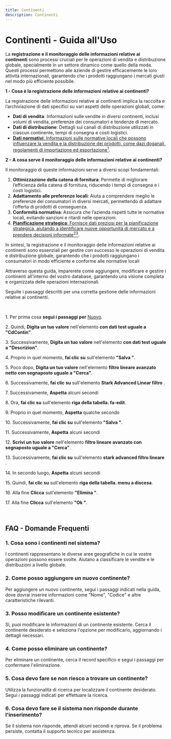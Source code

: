```yaml
---
title: Continenti
description: Continenti
---
```


# Continenti - Guida all'Uso

La **registrazione e il monitoraggio delle informazioni relative ai continenti** sono processi cruciali per le operazioni di vendita e distribuzione globale, specialmente in un settore dinamico come quello della moda. Questi processi permettono alle aziende di gestire efficacemente le loro attività internazionali, garantendo che i prodotti raggiungano i mercati giusti nel modo più efficiente possibile.

**1 - Cosa è la registrazione delle informazioni relative ai continenti?**

La registrazione delle informazioni relative ai continenti implica la raccolta e l’archiviazione di dati specifici su vari aspetti delle operazioni globali, come:

* **Dati di vendita**: Informazioni sulle vendite in diversi continenti, inclusi volumi di vendita, preferenze dei consumatori e tendenze di mercato.
* **Dati di distribuzione**: Dettagli sui canali di distribuzione utilizzati in ciascun continente, tempi di consegna e costi logistici.
* [**Dati normativi**: Informazioni sulle normative locali che possono influenzare la vendita e la distribuzione dei prodotti, come dazi doganali, regolamenti di importazione ed esportazione](https://www.tributarioassociato.it/it/news/159/nuovi-chiarimenti-dell-agenzia-delle-entrate-in-tema-di-esterometro/)[<sup>1</sup>](https://www.tributarioassociato.it/it/news/159/nuovi-chiarimenti-dell-agenzia-delle-entrate-in-tema-di-esterometro/).

**2 - A cosa serve il monitoraggio delle informazioni relative ai continenti?**

Il monitoraggio di queste informazioni serve a diversi scopi fondamentali:

1. **Ottimizzazione della catena di fornitura**: Permette di migliorare l’efficienza della catena di fornitura, riducendo i tempi di consegna e i costi logistici.
2. **Adattamento alle preferenze locali**: Aiuta a comprendere meglio le preferenze dei consumatori in diversi mercati, permettendo di adattare l’offerta di prodotti di conseguenza.
3. **Conformità normativa**: Assicura che l’azienda rispetti tutte le normative locali, evitando sanzioni e ritardi nelle operazioni.
4. [**Pianificazione strategica**: Fornisce dati preziosi per la pianificazione strategica, aiutando a identificare nuove opportunità di mercato e a prendere decisioni informate](https://www.ipsoa.it/guide/esterometro-come-quando-inviare-dati-operazioni-tranfrontaliere)[<sup>2</sup>](https://www.ipsoa.it/guide/esterometro-come-quando-inviare-dati-operazioni-tranfrontaliere)[<sup>3</sup>](https://docs.italia.it/AgID/documenti-in-consultazione/lg-documenti-informatici-docs/it/bozza/gestione-documentale.html).

In sintesi, la registrazione e il monitoraggio delle informazioni relative ai continenti sono essenziali per gestire con successo le operazioni di vendita e distribuzione globale, garantendo che i prodotti raggiungano i consumatori in modo efficiente e conforme alle normative locali

Attraverso questa guida, imparerete come aggiungere, modificare e gestire i continenti all'interno del vostro database, garantendo una visione completa e organizzata delle operazioni internazionali.

Seguite i passaggi descritti per una corretta gestione delle informazioni relative ai continenti.

 

1\. Per prima cosa **segui i passaggi per** [Nuovo](/docs/Z_Operazioni%20base/Nuovo).

2\. Quindi, **Digita un tuo valore** nell'elemento **con dati test uguale a "CdContin"**.

3\. Successivamente, **Digita un tuo valore** nell'elemento **con dati test uguale a "Descrizion"**.

4\. Proprio in quel momento, **fai clic su** sull'elemento **"Salva "**.

5\. Poco dopo, **Digita un tuo valore** nell'elemento **filtro lineare avanzato netto con segnaposto uguale a "Cerca"**.

6\. Successivamente, **fai clic su** sull'elemento **Stark Advanced Linear filtro** .

7\. Successivamente, **Aspetta** alcuni secondi

8\. Ora, **fai clic su** sull'elemento **riga della tabella. fa-edit**.

9\. Proprio in quel momento, **Aspetta** qualche secondo

10\. Successivamente, **fai clic su** sull'elemento **"Salva "**.

11\. Successivamente, **Aspetta** alcuni secondi

12\. **Scrivi un tuo valore** nell'elemento **filtro lineare avanzato con segnaposto uguale a "Cerca"**.

13\. Successivamente, **fai clic su** sull'elemento **stark advanced filtro lineare** .

14\. In secondo luogo, **Aspetta** alcuni secondi

15\. Quindi, **fai clic su** sull'elemento **riga della tabella. menu a discesa**.

16\. Alla fine **Clicca** sull'elemento **"Elimina "**.

17\. Alla fine **Clicca** sull'elemento **"Ok "**.

 

## FAQ - Domande Frequenti

### 1. **Cosa sono i continenti nel sistema?**

I continenti rappresentano le diverse aree geografiche in cui le vostre operazioni possono essere svolte. Aiutano a classificare le vendite e le distribuzioni a livello globale.

### 2. **Come posso aggiungere un nuovo continente?**

Per aggiungere un nuovo continente, segui i passaggi indicati nella guida, dove dovrai inserire informazioni come "Nome", "Codice" e altre caratteristiche rilevanti.

### 3. **Posso modificare un continente esistente?**

Sì, puoi modificare le informazioni di un continente esistente. Cerca il continente desiderato e seleziona l'opzione per modificarlo, aggiornando i dettagli necessari.

### 4. **Come posso eliminare un continente?**

Per eliminare un continente, cerca il record specifico e segui i passaggi per confermare l'eliminazione.

### 5. **Cosa devo fare se non riesco a trovare un continente?**

Utilizza la funzionalità di ricerca per localizzare il continente desiderato. Segui i passaggi indicati per effettuare la ricerca.

### 6. **Cosa devo fare se il sistema non risponde durante l'inserimento?**

Se il sistema non risponde, attendi alcuni secondi e riprova. Se il problema persiste, contatta il supporto tecnico per assistenza.